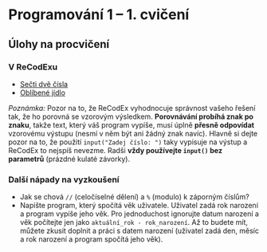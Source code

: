 
<Head>
  <title>Cvičení NPRG030 – Programování 1 – Michal Töpfer</title>
</Head>

# Programování 1 &ndash; 1. cvičení

## Úlohy na procvičení

### V ReCodExu

* [Sečti dvě čísla](https://recodex.mff.cuni.cz/app/assignment/6f1d27c6-5426-4b00-b309-02348e9e84c6)
* [Oblíbené jídlo](https://recodex.mff.cuni.cz/app/assignment/6c49ec29-f73d-4043-a7c3-60acd348ed25)

<CardBorderWarning textColor="primary">*Poznámka:* Pozor na to, že ReCodEx vyhodnocuje správnost vašeho řešení tak, že ho porovná se vzorovým výsledkem. **Porovnávání probíhá znak po znaku**, takže text, který váš program vypíše, musí úplně **přesně odpovídat** vzorovému výstupu (nesmí v něm být ani žádný znak navíc). Hlavně si dejte pozor na to, že použití `input("Zadej číslo: ")` taky vypisuje na výstup a ReCodEx to nejspíš nevezme. Radši **vždy používejte `input()` bez parametrů** (prázdné kulaté závorky).</CardBorderWarning>

### Další nápady na vyzkoušení

* Jak se chová `//` (celočíselné dělení) a `%` (modulo) k záporným číslům?
* Napište program, který spočítá věk uživatele. Uživatel zadá rok narození a program vypíše jeho věk. Pro jednoduchost ignorujte datum narození a věk počítejte jen jako `aktuální_rok - rok_narození`. Až to budete mít, můžete zkusit doplnit a práci s datem narození (uživatel zadá den, měsíc a rok narození a program spočítá jeho věk).
